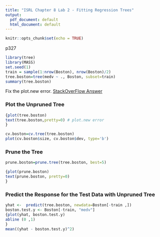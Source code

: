 ```yaml
---
title: "ISRL Chapter 8 Lab 2 - Fitting Regression Trees"
output:
  pdf_document: default
  html_document: default
---
```


```r
knitr::opts_chunk$set(echo = TRUE)
```

p327

```r
library(tree)
library(MASS)
set.seed(1)
train = sample(1:nrow(Boston), nrow(Boston)/2)
tree.boston=tree(medv ~ ., Boston, subset=train)
summary(tree.boston)
```
Fix the plot.new error. [StackOverFlow Answer](https://stackoverflow.com/questions/7154133/plot-new-has-not-been-called-yet)

### Plot the Unpruned Tree

```r
{plot(tree.boston)
text(tree.boston,pretty=0) # plot.new error
}
```

```r
cv.boston=cv.tree(tree.boston)
plot(cv.boston$size, cv.boston$dev, type='b')
```

### Prune the Tree

```r
prune.boston=prune.tree(tree.boston, best=5)

{plot(prune.boston)
text(prune.boston, pretty=0)
}
```
### Predict the Response for the Test Data with Unpruned Tree

```r
yhat <-  predict(tree.boston, newdata=Boston[-train ,])
boston.test.y <- Boston[-train, "medv"]
{plot(yhat, boston.test.y)
abline (0 ,1)
}
mean((yhat - boston.test.y)^2)
 
```

